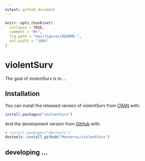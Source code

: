 ```yaml
---
output: github_document
---
```


<!-- README.md is generated from README.Rmd. Please edit that file -->

```r
knitr::opts_chunk$set(
  collapse = TRUE,
  comment = "#>",
  fig.path = "man/figures/README-",
  out.width = "100%"
)
```

# violentSurv

<!-- badges: start -->
<!-- badges: end -->

The goal of violentSurv is to ...

## Installation

You can install the released version of violentSurv from [CRAN](https://CRAN.R-project.org) with:

``` r
install.packages("violentSurv")
```

And the development version from [GitHub](https://github.com/) with:

``` r
# install.packages("devtools")
devtools::install_github("Moonerss/violentSurv")
```

## developing ...
